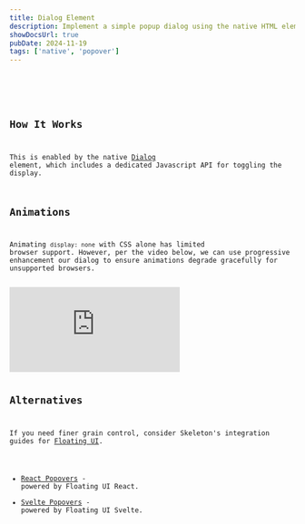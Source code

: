 ```yaml
---
title: Dialog Element
description: Implement a simple popup dialog using the native HTML element.
showDocsUrl: true
pubDate: 2024-11-19
tags: ['native', 'popover']
---
```



<Preview client:visible>
	<Fragment slot="preview">
		<Default />
	</Fragment>
	<Fragment slot="code">
		<Code code={DefaultRaw} lang="astro" />
	</Fragment>
</Preview>

## How It Works

This is enabled by the native [Dialog](https://developer.mozilla.org/en-US/docs/Web/HTML/Element/dialog) element, which includes a dedicated Javascript API for toggling the display.

## Animations

Animating `display: none` with CSS alone has limited browser support. However, per the video below, we can use progressive enhancement our dialog to ensure animations degrade gracefully for unsupported browsers.

<iframe
	class="w-full aspect-video"
	src="https://www.youtube.com/embed/vmDEHAzj2XE?si=GTYFY9dk013lL0Y3"
	title="YouTube video player"
	frameborder="0"
	allow="accelerometer; autoplay; clipboard-write; encrypted-media; gyroscope; picture-in-picture; web-share"
	referrerpolicy="strict-origin-when-cross-origin"
	allowfullscreen
></iframe>

## Alternatives

If you need finer grain control, consider Skeleton's integration guides for [Floating UI](https://floating-ui.com/).

- [React Popovers](/docs/integrations/popover/react) - powered by Floating UI React.
- [Svelte Popovers](/docs/integrations/popover/svelte) - powered by Floating UI Svelte.
